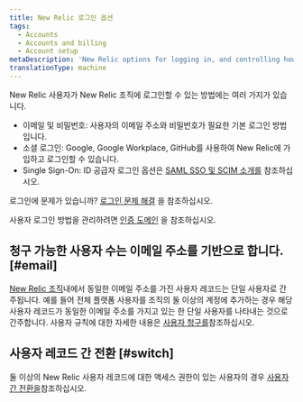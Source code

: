 ```yaml
---
title: New Relic 로그인 옵션
tags:
  - Accounts
  - Accounts and billing
  - Account setup
metaDescription: 'New Relic options for logging in, and controlling how your users log in.'
translationType: machine
---
```


New Relic 사용자가 New Relic 조직에 로그인할 수 있는 방법에는 여러 가지가 있습니다.

* 이메일 및 비밀번호: 사용자의 이메일 주소와 비밀번호가 필요한 기본 로그인 방법입니다.
* 소셜 로그인: Google, Google Workplace, GitHub를 사용하여 New Relic에 가입하고 로그인할 수 있습니다.
* Single Sign-On: ID 공급자 로그인 옵션은 [SAML SSO 및 SCIM 소개를](/docs/accounts/accounts-billing/new-relic-one-user-management/introduction-saml-scim) 참조하십시오.

로그인에 문제가 있습니까? [로그인 문제 해결](/docs/accounts/accounts-billing/account-setup/troubleshoot-new-relics-password-email-address-login-problems/) 을 참조하십시오.

사용자 로그인 방법을 관리하려면 [인증 도메인](/docs/accounts/accounts-billing/new-relic-one-user-management/authentication-domains-saml-sso-scim-more) 을 참조하십시오.

## 청구 가능한 사용자 수는 이메일 주소를 기반으로 합니다. [#email]

[New Relic 조직](/docs/accounts/accounts-billing/account-structure/new-relic-account-structure)내에서 동일한 이메일 주소를 가진 사용자 레코드는 단일 사용자로 간주됩니다. 예를 들어 전체 플랫폼 사용자를 조직의 둘 이상의 계정에 추가하는 경우 해당 사용자 레코드가 동일한 이메일 주소를 가지고 있는 한 단일 사용자를 나타내는 것으로 간주합니다. 사용자 규칙에 대한 자세한 내용은 [사용자 청구를](/docs/accounts/accounts-billing/new-relic-one-pricing-billing/user-count-billing)참조하십시오.

## 사용자 레코드 간 전환 [#switch]

둘 이상의 New Relic 사용자 레코드에 대한 액세스 권한이 있는 사용자의 경우 [사용자 간 전환을](/docs/accounts/accounts-billing/account-setup/multiple-logins-found)참조하십시오.